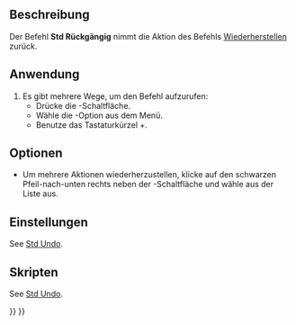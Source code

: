 <languages/>

{{Docnav/de
|[[Std_Undo/de|Rückgängig]]
|[[Std_Cut/de|Ausschneiden]]
|[[Std_Edit_Menu/de|Std Menü Bearbeiten]]
|IconL=Std_Undo.svg
|IconR=Std_Cut.svg
|IconC=Freecad.svg
}}

<div class="mw-translate-fuzzy">
{{GuiCommand/de
|Name=Std Redo
|Name/de=Std Wiederherstellen
|MenuLocation=Bearbeiten → Wiederherstellen‎
|Workbenches=Alle
|Shortcut={{KEY|Strg}}+{{KEY|Y}}
|SeeAlso=[[Std_Undo/de|Rückgängig]]
}}
</div>

<span id="Description"></span>
==Beschreibung== 

Der Befehl '''Std Rückgängig''' nimmt die Aktion des Befehls [[Std_Undo/de|Wiederherstellen]] zurück.

<span id="Usage"></span>
==Anwendung==

<div class="mw-translate-fuzzy">
# Es gibt mehrere Wege, um den Befehl aufzurufen:
#* Drücke die {{Button|[[Image:Std_Redo.svg|16px]] [[Std_Redo/de|Wiederherstellen]]}}-Schaltfläche.
#* Wähle die {{MenuCommand|Bearbeiten → [[Image:Std_Redo.svg|16px]] Wiederherstellen}}-Option aus dem Menü.
#* Benutze das Tastaturkürzel {{KEY|Strg}}+{{KEY|Y}}.
</div>

<span id="Options"></span>
==Optionen==

<div class="mw-translate-fuzzy">
* Um mehrere Aktionen wiederherzustellen, klicke auf den schwarzen Pfeil-nach-unten rechts neben der {{Button|[[Image:Std_Redo.svg|16px]] [[Std_Redo/de|Wiederherstellen]]}}-Schaltfläche und wähle aus der Liste aus.
</div>

<span id="Preferences"></span>
==Einstellungen==

See [[Std_Undo#Preferences|Std Undo]].

<span id="Scripting"></span>
==Skripten==

See [[Std_Undo#Scripting|Std Undo]].


{{Docnav/de
|[[Std_Undo/de|Rückgängig]]
|[[Std_Cut/de|Ausschneiden]]
|[[Std_Edit_Menu/de|Std Menü Bearbeiten]]
|IconL=Std_Undo.svg
|IconR=Std_Cut.svg
|IconC=Freecad.svg
}}

{{Std_Base_navi{{#translation:}}}}
{{Userdocnavi{{#translation:}}}}